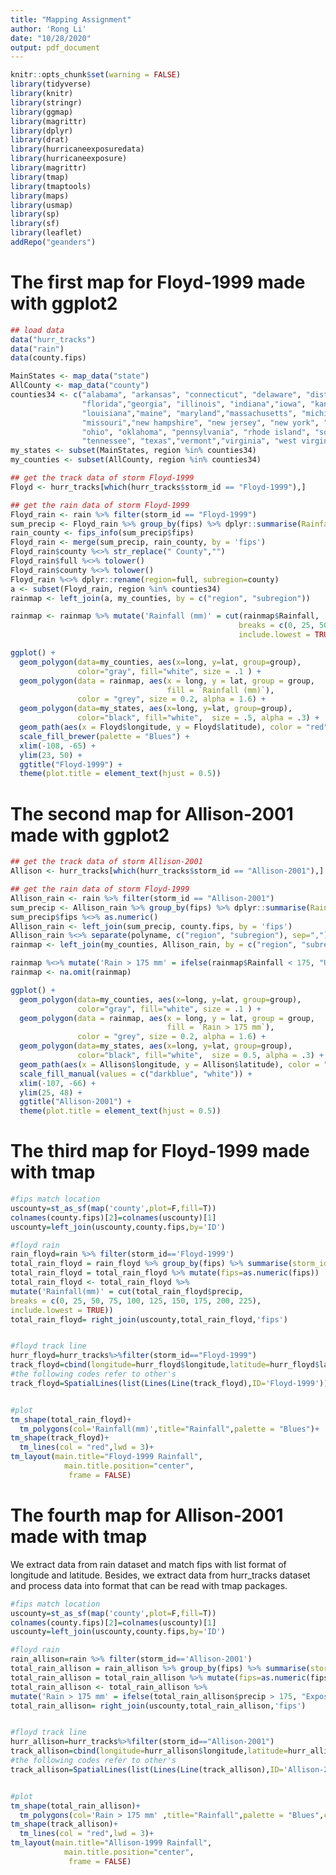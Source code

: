 ```yaml
---
title: "Mapping Assignment"
author: 'Rong Li'
date: "10/28/2020"
output: pdf_document
---
```


```r
knitr::opts_chunk$set(warning = FALSE)
library(tidyverse)
library(knitr)    
library(stringr)
library(ggmap)
library(magrittr)
library(dplyr)
library(drat)
library(hurricaneexposuredata)
library(hurricaneexposure)
library(magrittr)
library(tmap)
library(tmaptools)
library(maps)
library(usmap)
library(sp)
library(sf)
library(leaflet)
addRepo("geanders")
```


# The first map for Floyd-1999 made with ggplot2

```r
## load data
data("hurr_tracks")
data("rain")
data(county.fips)

MainStates <- map_data("state")
AllCounty <- map_data("county")
counties34 <- c("alabama", "arkansas", "connecticut", "delaware", "district of columbia",
                "florida","georgia", "illinois", "indiana","iowa", "kansas", "kentucky", 
                "louisiana","maine", "maryland","massachusetts", "michigan", "mississippi",
                "missouri","new hampshire", "new jersey", "new york", "north carolina", 
                "ohio", "oklahoma", "pennsylvania", "rhode island", "south carolina",
                "tennessee", "texas","vermont","virginia", "west virginia", "wisconsin")
my_states <- subset(MainStates, region %in% counties34)
my_counties <- subset(AllCounty, region %in% counties34)

## get the track data of storm Floyd-1999
Floyd <- hurr_tracks[which(hurr_tracks$storm_id == "Floyd-1999"),]

## get the rain data of storm Floyd-1999
Floyd_rain <- rain %>% filter(storm_id == "Floyd-1999")
sum_precip <- Floyd_rain %>% group_by(fips) %>% dplyr::summarise(Rainfall = sum(precip))
rain_county <- fips_info(sum_precip$fips)
Floyd_rain <- merge(sum_precip, rain_county, by = 'fips')
Floyd_rain$county %<>% str_replace(" County","")
Floyd_rain$full %<>% tolower()
Floyd_rain$county %<>% tolower()
Floyd_rain %<>% dplyr::rename(region=full, subregion=county)
a <- subset(Floyd_rain, region %in% counties34)
rainmap <- left_join(a, my_counties, by = c("region", "subregion"))

rainmap <- rainmap %>% mutate('Rainfall (mm)' = cut(rainmap$Rainfall, 
                                                   breaks = c(0, 25, 50, 75, 100, 125, 150, 175, 200, 225), 
                                                   include.lowest = TRUE))

ggplot() + 
  geom_polygon(data=my_counties, aes(x=long, y=lat, group=group),
               color="gray", fill="white", size = .1 ) + 
  geom_polygon(data = rainmap, aes(x = long, y = lat, group = group, 
                                   fill = `Rainfall (mm)`), 
               color = "grey", size = 0.2, alpha = 1.6) + 
  geom_polygon(data=my_states, aes(x=long, y=lat, group=group),
               color="black", fill="white",  size = .5, alpha = .3) + 
  geom_path(aes(x = Floyd$longitude, y = Floyd$latitude), color = "red", size=0.4) + 
  scale_fill_brewer(palette = "Blues") + 
  xlim(-108, -65) + 
  ylim(23, 50) + 
  ggtitle("Floyd-1999") +
  theme(plot.title = element_text(hjust = 0.5))
```


# The second map for Allison-2001 made with ggplot2

```r
## get the track data of storm Allison-2001
Allison <- hurr_tracks[which(hurr_tracks$storm_id == "Allison-2001"),]

## get the rain data of storm Floyd-1999
Allison_rain <- rain %>% filter(storm_id == "Allison-2001")
sum_precip <- Allison_rain %>% group_by(fips) %>% dplyr::summarise(Rainfall = sum(precip))
sum_precip$fips %<>% as.numeric()
Allison_rain <- left_join(sum_precip, county.fips, by = 'fips')
Allison_rain %<>% separate(polyname, c("region", "subregion"), sep=",")
rainmap <- left_join(my_counties, Allison_rain, by = c("region", "subregion"))

rainmap %<>% mutate('Rain > 175 mm' = ifelse(rainmap$Rainfall < 175, "Unexposed", "Exposed"))
rainmap <- na.omit(rainmap)

ggplot() + 
  geom_polygon(data=my_counties, aes(x=long, y=lat, group=group),
               color="gray", fill="white", size = .1 ) + 
  geom_polygon(data = rainmap, aes(x = long, y = lat, group = group, 
                                   fill = `Rain > 175 mm`), 
               color = "grey", size = 0.2, alpha = 1.6) + 
  geom_polygon(data=my_states, aes(x=long, y=lat, group=group),
               color="black", fill="white",  size = 0.5, alpha = .3) + 
  geom_path(aes(x = Allison$longitude, y = Allison$latitude), color = "red", size=0.4) + 
  scale_fill_manual(values = c("darkblue", "white")) + 
  xlim(-107, -66) + 
  ylim(25, 48) + 
  ggtitle("Allison-2001") + 
  theme(plot.title = element_text(hjust = 0.5))
```


# The third map for Floyd-1999 made with tmap
```r
#fips match location
uscounty=st_as_sf(map('county',plot=F,fill=T))
colnames(county.fips)[2]=colnames(uscounty)[1]
uscounty=left_join(uscounty,county.fips,by='ID')

#floyd rain
rain_floyd=rain %>% filter(storm_id=='Floyd-1999')
total_rain_floyd = rain_floyd %>% group_by(fips) %>% summarise(storm_id=storm_id[1],precip=sum(precip)) 
total_rain_floyd = total_rain_floyd %>% mutate(fips=as.numeric(fips))
total_rain_floyd <- total_rain_floyd %>%
mutate('Rainfall(mm)' = cut(total_rain_floyd$precip,
breaks = c(0, 25, 50, 75, 100, 125, 150, 175, 200, 225),
include.lowest = TRUE))
total_rain_floyd= right_join(uscounty,total_rain_floyd,'fips')


#floyd track line
hurr_floyd=hurr_tracks%>%filter(storm_id=="Floyd-1999")
track_floyd=cbind(longitude=hurr_floyd$longitude,latitude=hurr_floyd$latitude)
#the following codes refer to other's 
track_floyd=SpatialLines(list(Lines(Line(track_floyd),ID='Floyd-1999')))


#plot
tm_shape(total_rain_floyd)+
  tm_polygons(col='Rainfall(mm)',title="Rainfall",palette = "Blues")+
tm_shape(track_floyd)+
  tm_lines(col = "red",lwd = 3)+
tm_layout(main.title="Floyd-1999 Rainfall",
            main.title.position="center",
             frame = FALSE) 
```

# The fourth map for Allison-2001 made with tmap

We extract data from rain dataset and match fips with list format of longitude and latitude. Besides, we extract data from hurr_tracks dataset and process data into format that can be read with tmap packages.

```r
#fips match location
uscounty=st_as_sf(map('county',plot=F,fill=T))
colnames(county.fips)[2]=colnames(uscounty)[1]
uscounty=left_join(uscounty,county.fips,by='ID')

#floyd rain
rain_allison=rain %>% filter(storm_id=='Allison-2001')
total_rain_allison = rain_allison %>% group_by(fips) %>% summarise(storm_id=storm_id[1],precip=sum(precip)) 
total_rain_allison = total_rain_allison %>% mutate(fips=as.numeric(fips))
total_rain_allison <- total_rain_allison %>%
mutate('Rain > 175 mm' = ifelse(total_rain_allison$precip > 175, "Exposed", "Unexposed"))
total_rain_allison= right_join(uscounty,total_rain_allison,'fips')


#floyd track line
hurr_allison=hurr_tracks%>%filter(storm_id=="Allison-2001")
track_allison=cbind(longitude=hurr_allison$longitude,latitude=hurr_allison$latitude)
#the following codes refer to other's 
track_allison=SpatialLines(list(Lines(Line(track_allison),ID='Allison-2001')))


#plot
tm_shape(total_rain_allison)+
  tm_polygons(col='Rain > 175 mm' ,title="Rainfall",palette = "Blues",contrast = c(0.8,0))+
tm_shape(track_allison)+
  tm_lines(col = "red",lwd = 3)+
tm_layout(main.title="Allison-1999 Rainfall",
            main.title.position="center",
             frame = FALSE) 
```






